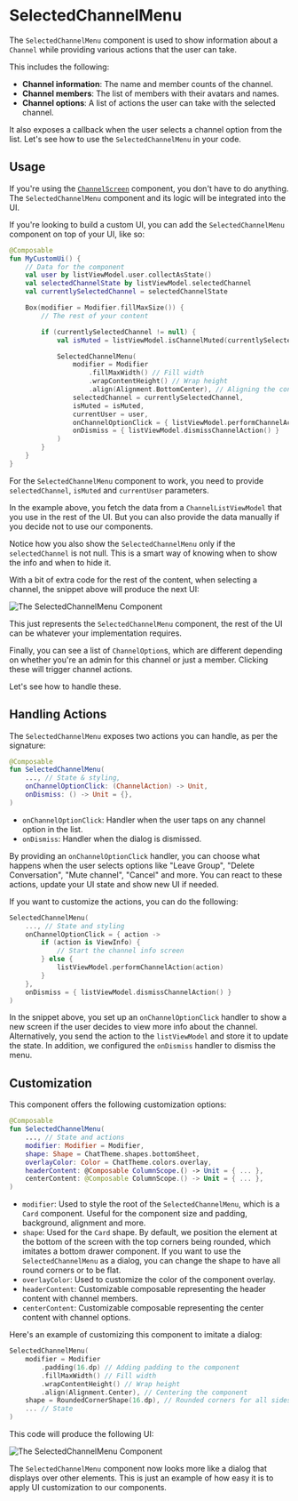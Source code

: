 # SelectedChannelMenu

The `SelectedChannelMenu` component is used to show information about a `Channel` while providing various actions that the user can take.

This includes the following:
- **Channel information**: The name and member counts of the channel.
- **Channel members**: The list of members with their avatars and names.
- **Channel options**: A list of actions the user can take with the selected channel.

It also exposes a callback when the user selects a channel option from the list. Let's see how to use the `SelectedChannelMenu` in your code.

## Usage

If you're using the [`ChannelScreen`](./01-channels-screen.mdx) component, you don't have to do anything. The `SelectedChannelMenu` component and its logic will be integrated into the UI.

If you're looking to build a custom UI, you can add the `SelectedChannelMenu` component on top of your UI, like so:

```kotlin
@Composable
fun MyCustomUi() {
    // Data for the component
    val user by listViewModel.user.collectAsState()
    val selectedChannelState by listViewModel.selectedChannel
    val currentlySelectedChannel = selectedChannelState

    Box(modifier = Modifier.fillMaxSize()) {
        // The rest of your content

        if (currentlySelectedChannel != null) {
            val isMuted = listViewModel.isChannelMuted(currentlySelectedChannel.cid)

            SelectedChannelMenu(
                modifier = Modifier
                    .fillMaxWidth() // Fill width
                    .wrapContentHeight() // Wrap height
                    .align(Alignment.BottomCenter), // Aligning the content to the bottom
                selectedChannel = currentlySelectedChannel,
                isMuted = isMuted,
                currentUser = user,
                onChannelOptionClick = { listViewModel.performChannelAction(it) },
                onDismiss = { listViewModel.dismissChannelAction() }
            )
        }
    }
}
```

For the `SelectedChannelMenu` component to work, you need to provide `selectedChannel`, `isMuted` and `currentUser` parameters.

In the example above, you fetch the data from a `ChannelListViewModel` that you use in the rest of the UI. But you can also provide the data manually if you decide not to use our components.

Notice how you also show the `SelectedChannelMenu` only if the `selectedChannel` is not null. This is a smart way of knowing when to show the info and when to hide it.

With a bit of extra code for the rest of the content, when selecting a channel, the snippet above will produce the next UI:

![The SelectedChannelMenu Component](../../assets/compose_default_selected_channel_menu_component.png)

This just represents the `SelectedChannelMenu` component, the rest of the UI can be whatever your implementation requires.

Finally, you can see a list of `ChannelOption`s, which are different depending on whether you're an admin for this channel or just a member. Clicking these will trigger channel actions.

Let's see how to handle these.

## Handling Actions

The `SelectedChannelMenu` exposes two actions you can handle, as per the signature:

```kotlin
@Composable
fun SelectedChannelMenu(
    ..., // State & styling,
    onChannelOptionClick: (ChannelAction) -> Unit,
    onDismiss: () -> Unit = {},
)
```

* `onChannelOptionClick`: Handler when the user taps on any channel option in the list.
* `onDismiss`: Handler when the dialog is dismissed.

By providing an `onChannelOptionClick` handler, you can choose what happens when the user selects options like "Leave Group", "Delete Conversation", "Mute channel", "Cancel" and more. You can react to these actions, update your UI state and show new UI if needed.

If you want to customize the actions, you can do the following:

```kotlin
SelectedChannelMenu(
    ..., // State and styling
    onChannelOptionClick = { action ->
        if (action is ViewInfo) {
            // Start the channel info screen
        } else {
            listViewModel.performChannelAction(action)
        }
    },
    onDismiss = { listViewModel.dismissChannelAction() }
)
```

In the snippet above, you set up an `onChannelOptionClick` handler to show a new screen if the user decides to view more info about the channel. Alternatively, you send the action to the `listViewModel` and store it to update the state. In addition, we configured the `onDismiss` handler to dismiss the menu.

## Customization

This component offers the following customization options:

```kotlin
@Composable
fun SelectedChannelMenu(
    ..., // State and actions
    modifier: Modifier = Modifier,
    shape: Shape = ChatTheme.shapes.bottomSheet,
    overlayColor: Color = ChatTheme.colors.overlay,
    headerContent: @Composable ColumnScope.() -> Unit = { ... },
    centerContent: @Composable ColumnScope.() -> Unit = { ... },
)
```

* `modifier`: Used to style the root of the `SelectedChannelMenu`, which is a `Card` component. Useful for the component size and padding, background, alignment and more.
* `shape`: Used for the `Card` shape. By default, we position the element at the bottom of the screen with the top corners being rounded, which imitates a bottom drawer component. If you want to use the `SelectedChannelMenu` as a dialog, you can change the shape to have all round corners or to be flat.
* `overlayColor`: Used to customize the color of the component overlay.
* `headerContent`: Customizable composable representing the header content with channel members.
* `centerContent`: Customizable composable representing the center content with channel options.

Here's an example of customizing this component to imitate a dialog:

```kotlin
SelectedChannelMenu(
    modifier = Modifier
        .padding(16.dp) // Adding padding to the component
        .fillMaxWidth() // Fill width
        .wrapContentHeight() // Wrap height
        .align(Alignment.Center), // Centering the component
    shape = RoundedCornerShape(16.dp), // Rounded corners for all sides
    ... // State
)
```

This code will produce the following UI:

![The SelectedChannelMenu Component](../../assets/compose_custom_selected_channel_menu_component.png)

The `SelectedChannelMenu` component now looks more like a dialog that displays over other elements. This is just an example of how easy it is to apply UI customization to our components.
 